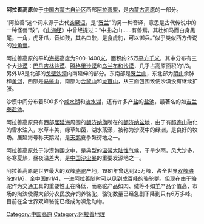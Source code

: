 '''阿拉善高原'''位于[[中国|中国]][[内蒙古自治区|内蒙古自治区]]西部[[阿拉善盟|阿拉善盟]]，是[[内蒙古高原|内蒙古高原]]的一部分。

“阿拉善”这个词来源于古代[[突厥语|突厥语]]，是“[[贺兰山|贺兰]]”的另一种音译，意思是古代传说中的一种怪兽“駮”。《[[山海经|山海经]]》中曾经提过：“中曲之山……有兽焉，其壮如马而白身黑尾，一角，虎牙爪，音如鼓，其名曰駮，是食虎豹，可以御兵。”似乎类似西方传说的[[独角兽|独角兽]]。

阿拉善高原的平均[[海拔|海拔]]高度为900-1400[[米_(單位)|米]]，面积约25万[[平方千米|平方千米]]，其中分布有三个大[[沙漠|沙漠]]：[[巴丹吉林沙漠|巴丹吉林沙漠]]、[[腾格里沙漠|腾格里沙漠]]和[[乌兰布和沙漠|乌兰布和沙漠]]，几乎占高原面积的1/3。另外1/3是北部的[[戈壁沙漠|戈壁沙漠]]向南延伸的部分。东南部是[[贺兰山|贺兰山]]，东北部为[[阴山|阴山]]余脉和[[黄河|黄河]]，西部是[[马鬃山|马鬃山]]，南部为[[合黎山|合黎山]]和[[龙首山|龙首山]]，从三面包围致使沙漠没有继续扩张。

沙漠中间分布着500多个[[咸水湖|咸水湖]]和[[淡水湖|淡水湖]]，还有许多产[[盐|盐]]的[[盐池|盐池]]，最著名的如[[吉兰泰盐池|吉兰泰盐池]]。

阿拉善高原只有西部[[居延海|居延海]]周围的[[额济纳旗|额济纳旗]]所在的[[额济纳盆地|额济纳盆地]]，由于有[[祁连山|祁连山]]融化的雪水注入，水草丰美，绿草如茵，湖水荡漾，被称为沙漠中的绿洲，是良好的牧场。居延海号称天鹅湖，是[[天鹅|天鹅]]夏季繁衍地之一。

阿拉善高原处于沙漠包围之中，是典型的[[温带大陆性气候|温带大陆性气候]]，干旱少雨，风大沙多，冬寒夏热，昼夜温差大，是[[中国|中国]][[沙尘暴|沙尘暴]]的重要发源地之一。

阿拉善高原是世界最大的双峰[[骆驼|骆驼]]产地，1981年曾达到25万峰，占全世界[[双峰骆驼|双峰骆驼]]的1/6，全中国的1/4，一进阿拉善随时可以见到成百峰的骆驼群。但现在由于骆驼作为交通工具的重要性正在降低，而骆驼产品如肉、绒等不如[[羊|羊]]产品价值高，市场的淘汰使得大部分农民放弃饲养骆驼，骆驼数量已经急剧下降到只有6万多峰。目前在全世界双峰骆驼已经成为濒危动物。

{{中国高原}}

[[Category:中国高原|Category:中国高原]]
[[Category:阿拉善地理|Category:阿拉善地理]]
